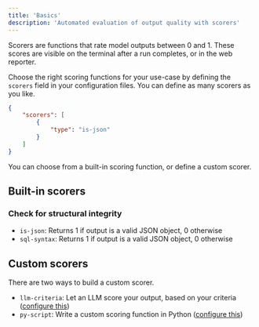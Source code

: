 ```yaml
---
title: 'Basics'
description: 'Automated evaluation of output quality with scorers'
---
```


Scorers are functions that rate model outputs between 0 and 1. These scores
are visible on the terminal after a run completes, or in the web reporter.

Choose the right scoring functions for your use-case by defining the
`scorers` field in your configuration files. You can define as many scorers
as you like.

```json empiricalrc.json
{
    "scorers": [
        {
            "type": "is-json"
        }
    ]
}
```

You can choose from a built-in scoring function, or define a custom scorer.

## Built-in scorers

### Check for structural integrity

- `is-json`: Returns 1 if output is a valid JSON object, 0 otherwise
- `sql-syntax`: Returns 1 if output is a valid JSON object, 0 otherwise

## Custom scorers

There are two ways to build a custom scorer.

- `llm-criteria`: Let an LLM score your output, based on your criteria ([configure this](./llm))
- `py-script`: Write a custom scoring function in Python ([configure this](./python))
